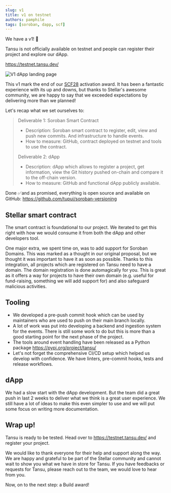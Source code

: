 ```yaml
---
slug: v1
title: v1 on testnet
authors: pamphile
tags: [soroban, dapp, scf]
---
```


We have a v1! 🎉

Tansu is not officially available on testnet and people can register their project and explore our dApp.

https://testnet.tansu.dev/

<!-- truncate -->

![V1 dApp landing page](/assets/blog/v1_landing.png)

This v1 mark the end of our [SCF28](https://dashboard.communityfund.stellar.org/scfawards/scf-28_43/activationawardreview/suggestion/1150) activation award. It has been a fantastic experience with its up and downs, but thanks to Stellar's awesome community, we are happy to say that we exceeded expectations by delivering more than we planned!

Let's recap what we set ourselves to:

> Deliverable 1: Soroban Smart Contract
>
> - Description: Soroban smart contract to register, edit, view and push new commits. And infrastructure to handle events.
> - How to measure: GitHub, contract deployed on testnet and tools to use the contract.
>
> Deliverable 2: dApp
>
> - Description: dApp which allows to register a project, get information, view the Git history pushed on-chain and compare it to the off-chain version.
> - How to measure: GitHub and functional dApp publicly available.

Done ✅and as promised, everything is open source and available on GitHub: https://github.com/tupui/soroban-versioning

## Stellar smart contract

The smart contract is foundational to our project. We iterated to get this right with how we would consume it from both the dApp and other developers tool.

One major extra, we spent time on, was to add support for Soroban Domains. This was marked as a thought in our original proposal, but we thought it was important to have it as soon as possible. Thanks to this integration, all projects which are registered on Tansu need to have a domain. The domain registration is done automagically for you. This is great as it offers a way for projects to have their own domain (e.g. useful for fund-raising, something we will add support for) and also safeguard malicious activities.

## Tooling

- We developed a pre-push commit hook which can be used by maintainers who are used to push on their main branch locally.
- A lot of work was put into developing a backend and ingestion system for the events. There is still some work to do but this is more than a good starting point for the next phase of the project.
- The tools around event handling have been released as a Python package https://pypi.org/project/tansu/
- Let's not forget the comprehensive CI/CD setup which helped us develop with confidence. We have linters, pre-commit hooks, tests and release workflows.

## dApp

We had a slow start with the dApp development. But the team did a great push in last 2 weeks to deliver what we think is a great user experience. We still have a lot of ideas to make this even simpler to use and we will put some focus on writing more documentation.

## Wrap up!

Tansu is ready to be tested. Head over to https://testnet.tansu.dev/ and register your project.

We would like to thank everyone for their help and support along the way. We are happy and grateful to be part of the Stellar community and cannot wait to show you what we have in store for Tansu. If you have feedbacks or requests for Tansu, please reach out to the team, we would love to hear from you.

Now, on to the next step: a Build award!
